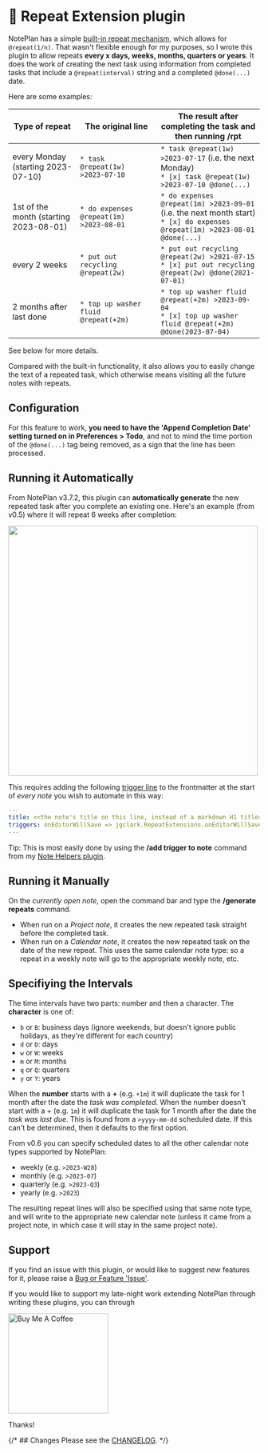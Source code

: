 
# 🔁 Repeat Extension plugin

NotePlan has a simple [built-in repeat mechanism](https://noteplan.co/faq/Notes%20&%20Todos/How%20to%20create%20a%20recurring%20or%20repeating%20todo/), which allows for `@repeat(1/n)`.  That wasn't flexible enough for my purposes, so I wrote this plugin to allow repeats **every x days, weeks, months, quarters or years**. It does the work of creating the next task using information from completed tasks that include a `@repeat(interval)` string and a completed `@done(...)` date.

Here are some examples:

| Type of repeat | The original line | The result after completing the task and then running /rpt |
|-----|-----|-----|
| every Monday (starting 2023-07-10) | `* task @repeat(1w) >2023-07-10` | `* task @repeat(1w) >2023-07-17` (i.e. the next Monday) <br /> `* [x] task @repeat(1w) >2023-07-10 @done(...) ` |
| 1st of the month (starting 2023-08-01) | `* do expenses @repeat(1m) >2023-08-01` | `* do expenses @repeat(1m) >2023-09-01` (i.e. the next month start) <br /> `* [x] do expenses @repeat(1m) >2023-08-01 @done(...) ` |
| every 2 weeks | `* put out recycling @repeat(2w)` | `* put out recycling @repeat(2w) >2021-07-15` <br /> `* [x] put out recycling @repeat(2w) @done(2021-07-01)` |
| 2 months after last done | `* top up washer fluid @repeat(+2m)` | `* top up washer fluid @repeat(+2m) >2023-09-04` <br /> `* [x] top up washer fluid @repeat(+2m) @done(2023-07-04)` |

See below for more details.

Compared with the built-in functionality, it also allows you to easily change the text of a repeated task, which otherwise means visiting all the future notes with repeats.

## Configuration
For this feature to work, **you need to have the 'Append Completion Date' setting turned on in Preferences > Todo**, and not to mind the time portion of the `@done(...)` tag being removed, as a sign that the line has been processed.

## Running it Automatically
From NotePlan v3.7.2, this plugin can **automatically generate** the new repeated task after you complete an existing one. Here's an example (from v0.5) where it will repeat 6 weeks after completion:

<img src={repeatautomode.src} width="500px" />

This requires adding the following [trigger line](https://help.noteplan.co/article/173-plugin-note-triggers) to the frontmatter at the start of _every note_ you wish to automate in this way:
``` yaml
---
title: <<the note's title on this line, instead of a markdown H1 title>>
triggers: onEditorWillSave => jgclark.RepeatExtensions.onEditorWillSave
---
```
Tip: This is most easily done by using the **/add trigger to note** command from my [Note Helpers plugin](https://github.com/NotePlan/plugins/tree/main/jgclark.NoteHelpers/).

## Running it Manually
On the _currently open note_, open the command bar and type the **/generate repeats** command.
- When run on a _Project note_, it creates the new repeated task straight before the completed task.
- When run on a _Calendar note_, it creates the new repeated task on the date of the new repeat. This uses the same calendar note type: so a repeat in a weekly note will go to the appropriate weekly note, etc.

## Specifiying the Intervals
The time intervals have two parts: number and then a character. The **character** is one of:
- `b` or `B`: business days (ignore weekends, but doesn't ignore public holidays, as they're different for each country)
- `d` or `D`: days
- `w` or `W`: weeks
- `m` or `M`: months
- `q` or `Q`: quarters
- `y` or `Y`: years

When the **number** starts with a **+** (e.g. `+1m`) it will duplicate the task for 1 month after the date the _task was completed_.
When the number doesn't start with a + (e.g. `1m`) it will duplicate the task for 1 month after the date the _task was last due_. This is found from a `>yyyy-mm-dd` scheduled date. If this can't be determined, then it defaults to the first option.

From v0.6 you can specify scheduled dates to all the other calendar note types supported by NotePlan:
- weekly (e.g. `>2023-W28`)
- monthly (e.g. `>2023-07`)
- quarterly (e.g. `>2023-Q3`)
- yearly (e.g. `>2023`)

The resulting repeat lines will also be specified using that same note type, and will write to the appropriate new calendar note (unless it came from a project note, in which case it will stay in the same project note).

## Support
If you find an issue with this plugin, or would like to suggest new features for it, please raise a [Bug or Feature 'Issue'](https://github.com/NotePlan/plugins/issues).

If you would like to support my late-night work extending NotePlan through writing these plugins, you can through

[<img width="200px" alt="Buy Me A Coffee" src="https://www.buymeacoffee.com/assets/img/guidelines/download-assets-sm-2.svg" />](https://www.buymeacoffee.com/revjgc)

Thanks!

{/* ## Changes
Please see the [CHANGELOG](CHANGELOG.md). */}
